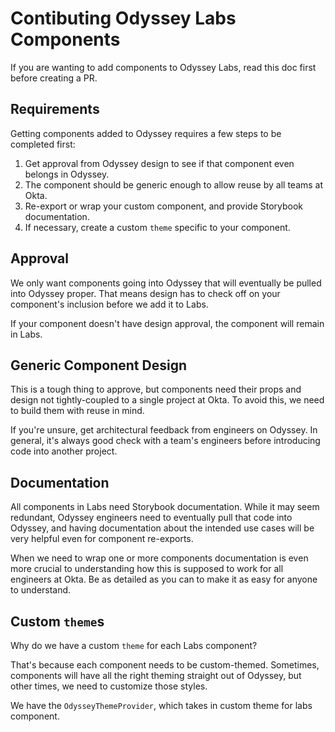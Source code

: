 
<Meta title="Contributing/Labs Components" />

# Contibuting Odyssey Labs Components

If you are wanting to add components to Odyssey Labs, read this doc first before creating a PR.

## Requirements

Getting components added to Odyssey requires a few steps to be completed first:

1. Get approval from Odyssey design to see if that component even belongs in Odyssey.
2. The component should be generic enough to allow reuse by all teams at Okta.
3. Re-export or wrap your custom component, and provide Storybook documentation.
4. If necessary, create a custom `theme` specific to your component.

## Approval

We only want components going into Odyssey that will eventually be pulled into Odyssey proper. That means design has to check off on your component's inclusion before we add it to Labs.

If your component doesn't have design approval, the component will remain in Labs.

## Generic Component Design

This is a tough thing to approve, but components need their props and design not tightly-coupled to a single project at Okta. To avoid this, we need to build them with reuse in mind.

If you're unsure, get architectural feedback from engineers on Odyssey. In general, it's always good check with a team's engineers before introducing code into another project.

## Documentation

All components in Labs need Storybook documentation. While it may seem redundant, Odyssey engineers need to eventually pull that code into Odyssey, and having documentation about the intended use cases will be very helpful even for component re-exports.

When we need to wrap one or more components documentation is even more crucial to understanding how this is supposed to work for all engineers at Okta. Be as detailed as you can to make it as easy for anyone to understand.

## Custom `theme`s

Why do we have a custom `theme` for each Labs component?

That's because each component needs to be custom-themed. Sometimes, components will have all the right theming straight out of Odyssey, but other times, we need to customize those styles.

We have the `OdysseyThemeProvider`, which takes in custom theme for labs component.
